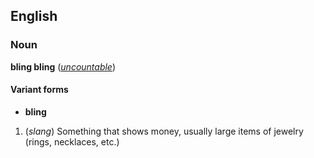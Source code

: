 ==English==
===Noun===
'''bling bling''' (''[[uncountable]]'')

====Variant forms====
*'''bling'''

#(''slang'') Something that shows money, usually large items of jewelry (rings, necklaces, etc.)